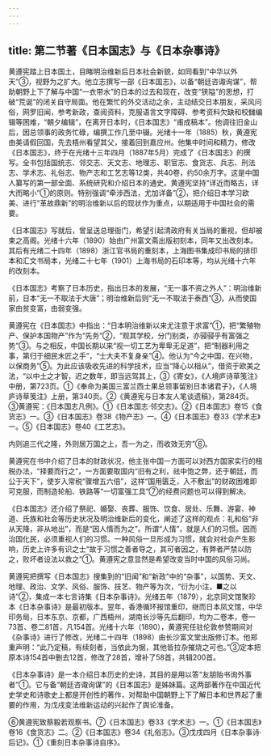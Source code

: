 ```yaml
---
---
---
```

title: 第二节著《日本国志》与《日本杂事诗》
---



黄遵宪踏上日本国土，目睹明治维新后日本社会新貌，如同看到“中华以外天”③，视野为之扩大。他立志撰写一部《日本国志》，以备“朝廷咨诹询谋”，帮助朝野上下了解与中国“一衣带水”的日本的过去和现在，改变“狭隘”的思想，打破“荒诞”的闭关自守局面。他在繁忙的外交活动之余，主动结交日本朋友，采风问俗，网罗旧闻，参考新政，查阅资料，克服语言文字障碍、参考资料欠缺和校雠编辑等困难，“朝夕编辑”，在离开日本时，《日本国志》“甫成稿本”。他调往旧金山后，因总领事的政务忙碌，编撰工作几至中辍。光绪十一年（1885）秋，黄遵宪由美请假回国，先去梧州看望其父，接着回到嘉应州。他集中时间和精力，修改《日本国志》，终于在光绪十三年四月（1887年5月）完成了《日本国志》的撰写。全书包括国统志、邻交志、天文志、地理志、职官志、食货志、兵志、刑法志、学术志、礼俗志、物产志和工艺志等12类，共40卷，约50余万字。这是中国人纂写的第一部全面、系统研究和介绍日本的通史。黄遵宪坚持“详近而略古，详大而略小”①的原则。特别强调“牵涉西法，尤加详备”②，把介绍日本学习欧美、进行“革故鼎新”的明治维新以后的现状作为重点，以期适用于中国社会的需要。

《日本国志》写就后，曾呈送总理衙门，希望引起清政府有关当局的重视，但却被束之高阁。光绪十六年（1890）始由广州富文斋出版初刻本，同年又出改刻本。其后有光绪二十四年（1898）浙江官书局的重刻本，上海图书集成印书局的排印本和汇文书局本，光绪二十七年（1901）上海书局的石印本等，均从光绪十六年的改刻本。

《日本国志》考察了日本历史，指出日本的发展，“无一事不资之外人”：明治维新前，日本“无一不取法于大唐”；明治维新后则“无一不取法于泰西”③，从而使国家由贫变富，由弱变强。

黄遵宪在《日本国志》中指出：“日本明治维新以来尤注意于求富”①，把“繁殖物产、保护本国物产”作为“先务”②，“观其学校，分门别类，亦骎骎乎有富强之势”③。与之相反，中国长期以来“视一切工艺为卑卑无足道”，把“制器利用之事，第归于细民末匠之手”，“士大夫不复身亲”④。他认为“今之中国，在兴物，以保商务”⑤。为此应该吸收先进的科学技术，应当“降心以相从”，借资于欧美之法，“以中土之才智，迟之数年，即当远驾其上，③《寄女》，《人境庐诗草笺注》中册，第723页。①《奉命为美国三富兰西士果总领事留别日本诸君子》，《人境庐诗草笺注》上册，第340页。②《黄遵宪与日本友人笔谈遗稿》，第284页。③黄遵宪：《日本国志凡例》。①《日本国志·邻交志》。②《日本国志》卷15《食货志》一。③《日本国志》卷38《物产志》一。④《日本国志》卷33《学术志》一。⑤《日本国志》卷40《工艺志》。

内则追三代之隆，外则居万国之上，吾一为之，而收效无穷”⑥。

黄遵宪在书中介绍了日本的财政状况，他主张中国一方面可以对西方国家实行的租税办法，“择要而行之”，一方面要取国内“旧有之利，祛中饱之弊，还于朝廷，而公于天下”，使岁入常税“骤增五六倍”，这样“国用匮乏，入不敷出”的财政困难即可克服，而制造轮船、铁路等“一切富强工具”⑦的经费问题也可以得到解决。

《日本国志》还介绍了祭祀、婚娶、丧葬、服饰、饮食、居处、乐舞、游宴、神道、氏族和社会等历史状况及明治维新后的变化，阐述了这样的观点：礼和俗“非从天降，非从地出”，而是“因人情而为之”。所谓“人情”，就是人们的习惯。因而治国化民，必须重视人们的习惯。一种风俗一旦形成为习惯，就会对社会产生影响，历史上许多有识之士“故于习惯之善者导之，其可者因之，有弊者严禁以防之，败坏者设法以救之”①。黄遵宪之意显然是希望改变当时中国的风俗习尚。

黄遵宪把撰写《日本国志》搜集到的“旧闻”和“新政”中的“杂事”，以国势、天文、地理、政治、文学、风俗、服饰、技艺、物产等为次，“衍为小注，■之以诗”②，集成一本七言诗集《日本杂事诗》。光绪五年（1879），北京同文馆聚珍本《日本杂事诗》是最初版本。翌年，香港循环报馆重印，继而日本凤文馆，中华印务局，日本东京、京都，广西梧州，湖南长沙等先后翻印，均为二卷本，卷一73首、卷二81首，凡154首。光绪十六年（1890），黄遵宪任驻伦敦参赞期间对《杂事诗》进行了修改，光绪二十四年（1898）由长沙富文堂出版修订本。他郑重声明：“此乃定稿，有续刻者，当依此为据，其他皆拉杂摧烧之可也。”③定本把原本诗154首中删去12首，修改了28首，增补了58首，共辑200首。

《日本杂事诗》是一本介绍日本历史的史诗，其目的是用以答“友朋贻书询外事者”①。它与备“朝廷咨诹询谋”的《日本国志》是姊妹篇。这两部著作在中国近代史学史和诗歌史上都是开创性的著作，对帮助中国朝野上下了解日本和世界起了重要的作用，为戊戌变法维新运动的兴起作了舆论准备。

⑥黄遵宪致蔡毅若观察书。⑦《日本国志》卷33《学术志》一。①《日本国志》卷16《食货志》二。②《日本国志》卷34《礼俗志》。③戊戌四月《日本杂事诗·后记》。①《重刻日本杂事诗自序》。